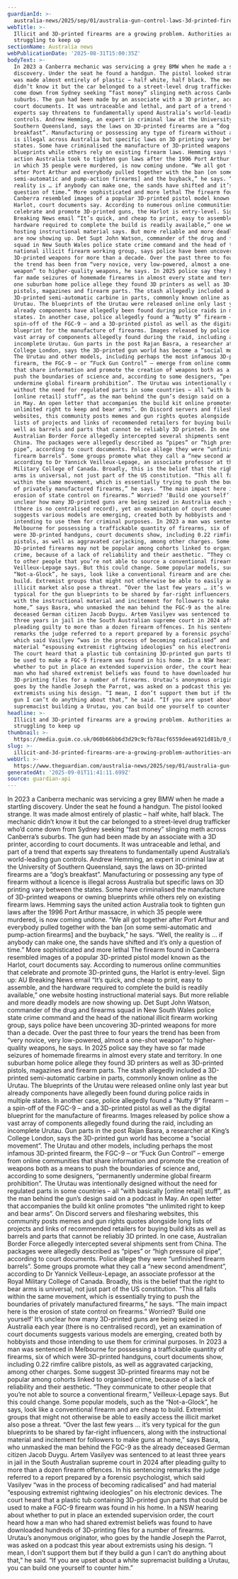 ```yaml
---
guardianId: >-
  australia-news/2025/sep/01/australia-gun-control-laws-3d-printed-firearms-ntwnfb
webTitle: >-
  Illicit and 3D-printed firearms are a growing problem. Authorities are
  struggling to keep up
sectionName: Australia news
webPublicationDate: '2025-08-31T15:00:35Z'
bodyText: >-
  In 2023 a Canberra mechanic was servicing a grey BMW when he made a startling
  discovery. Under the seat he found a handgun. The pistol looked strange. It
  was made almost entirely of plastic – half white, half black. The mechanic
  didn’t know it but the car belonged to a street-level drug trafficker who’d
  come down from Sydney seeking “fast money” slinging meth across Canberra’s
  suburbs. The gun had been made by an associate with a 3D printer, according to
  court documents. It was untraceable and lethal, and part of a trend that
  experts say threatens to fundamentally upend Australia’s world-leading gun
  controls. Andrew Hemming, an expert in criminal law at the University of
  Southern Queensland, says the laws on 3D-printed firearms are a “dog’s
  breakfast”. Manufacturing or possessing any type of firearm without a licence
  is illegal across Australia but specific laws on 3D printing vary between the
  states. Some have criminalised the manufacture of 3D-printed weapons or owning
  blueprints while others rely on existing firearm laws. Hemming says the united
  action Australia took to tighten gun laws after the 1996 Port Arthur massacre,
  in which 35 people were murdered, is now coming undone. “We all got together
  after Port Arthur and everybody pulled together with the ban [on some
  semi-automatic and pump-action firearms] and the buyback,” he says. “Well, the
  reality is … if anybody can make one, the sands have shifted and it’s only a
  question of time.” More sophisticated and more lethal The firearm found in
  Canberra resembled images of a popular 3D-printed pistol model known as the
  Harlot, court documents say. According to numerous online communities that
  celebrate and promote 3D-printed guns, the Harlot is entry-level. Sign up: AU
  Breaking News email “It’s quick, and cheap to print, easy to assemble, and the
  hardware required to complete the build is readily available,” one website
  hosting instructional material says. But more reliable and more deadly models
  are now showing up. Det Supt John Watson, commander of the drug and firearms
  squad in New South Wales police state crime command and the head of the
  national illicit firearm working group, says police have been uncovering
  3D-printed weapons for more than a decade. Over the past three to four years
  the trend has been from “very novice, very low-powered, almost a one-shot
  weapon” to higher-quality weapons, he says. In 2025 police say they have so
  far made seizures of homemade firearms in almost every state and territory. In
  one suburban home police allege they found 3D printers as well as 3D-printed
  pistols, magazines and firearm parts. The stash allegedly included a
  3D-printed semi-automatic carbine in parts, commonly known online as the
  Urutau. The blueprints of the Urutau were released online only last year but
  already components have allegedly been found during police raids in multiple
  states. In another case, police allegedly found a “Nutty 9” firearm – a
  spin-off of the FGC-9 – and a 3D-printed pistol as well as the digital
  blueprint for the manufacture of firearms. Images released by police show a
  vast array of components allegedly found during the raid, including an
  incomplete Urutau. Gun parts in the post Rajan Basra, a researcher at King’s
  College London, says the 3D-printed gun world has become a “social movement”.
  The Urutau and other models, including perhaps the most infamous 3D-printed
  firearm, the FGC-9 – or “Fuck Gun Control” – emerge from online communities
  that share information and promote the creation of weapons both as a means to
  push the boundaries of science and, according to some designers, “permanently
  undermine global firearm prohibition”. The Urutau was intentionally designed
  without the need for regulated parts in some countries – all “with basically
  [online retail] stuff”, as the man behind the gun’s design said on a podcast
  in May. An open letter that accompanies the build kit online promotes “the
  unlimited right to keep and bear arms”. On Discord servers and filesharing
  websites, this community posts memes and gun rights quotes alongside long
  lists of projects and links of recommended retailers for buying build kits as
  well as barrels and parts that cannot be reliably 3D printed. In one case,
  Australian Border Force allegedly intercepted several shipments sent from
  China. The packages were allegedly described as “pipes” or “high pressure oil
  pipe”, according to court documents. Police allege they were “unfinished
  firearm barrels”. Some groups promote what they call a “new second amendment”,
  according to Dr Yannick Veilleux-Lepage, an associate professor at the Royal
  Military College of Canada. Broadly, this is the belief that the right to bear
  arms is universal, not just part of the US constitution. “This all falls
  within the same movement, which is essentially trying to push the boundaries
  of privately manufactured firearms,” he says. “The main impact here is the
  erosion of state control on firearms.” Worried? ‘Build one yourself’ It’s
  unclear how many 3D-printed guns are being seized in Australia each year
  (there is no centralised record), yet an examination of court documents
  suggests various models are emerging, created both by hobbyists and those
  intending to use them for criminal purposes. In 2023 a man was sentenced in
  Melbourne for possessing a traffickable quantity of firearms, six of which
  were 3D-printed handguns, court documents show, including 0.22 rimfire calibre
  pistols, as well as aggravated carjacking, among other charges. Some suggest
  3D-printed firearms may not be popular among cohorts linked to organised
  crime, because of a lack of reliability and their aesthetic. “They communicate
  to other people that you’re not able to source a conventional firearm,”
  Veilleux-Lepage says. But this could change. Some popular models, such as the
  “Not-a-Glock”, he says, look like a conventional firearm and are cheap to
  build. Extremist groups that might not otherwise be able to easily access the
  illicit market also pose a threat. “Over the last few years … it’s very
  typical for the gun blueprints to be shared by far-right influencers, along
  with the instructional material and incitement for followers to make guns at
  home,” says Basra, who unmasked the man behind the FGC-9 as the already
  deceased German citizen Jacob Duygu. Artem Vasilyev was sentenced to at least
  three years in jail in the South Australian supreme court in 2024 after
  pleading guilty to more than a dozen firearm offences. In his sentencing
  remarks the judge referred to a report prepared by a forensic psychologist,
  which said Vasilyev “was in the process of becoming radicalised” and had
  material “espousing extremist rightwing ideologies” on his electronic devices.
  The court heard that a plastic tub containing 3D-printed gun parts that could
  be used to make a FGC-9 firearm was found in his home. In a NSW hearing about
  whether to put in place an extended supervision order, the court heard how a
  man who had shared extremist beliefs was found to have downloaded hundreds of
  3D-printing files for a number of firearms. Urutau’s anonymous originator, who
  goes by the handle Joseph the Parrot, was asked on a podcast this year about
  extremists using his design. “I mean, I don’t support them but if they build a
  gun I can’t do anything about that,” he said. “If you are upset about a white
  supremacist building a Urutau, you can build one yourself to counter him.”
headline: >-
  Illicit and 3D-printed firearms are a growing problem. Authorities are
  struggling to keep up
thumbnail: >-
  https://media.guim.co.uk/060b66bb6d3d29c9cfb78acf6559deea6921d81b/0_0_2953_2362/500.jpg
slug: >-
  illicit-and-3d-printed-firearms-are-a-growing-problem-authorities-are-struggling-to-keep-up
webUrl: >-
  https://www.theguardian.com/australia-news/2025/sep/01/australia-gun-control-laws-3d-printed-firearms-ntwnfb
generatedAt: '2025-09-01T11:41:11.699Z'
source: guardian-api
---
```

In 2023 a Canberra mechanic was servicing a grey BMW when he made a startling discovery. Under the seat he found a handgun. The pistol looked strange. It was made almost entirely of plastic – half white, half black. The mechanic didn’t know it but the car belonged to a street-level drug trafficker who’d come down from Sydney seeking “fast money” slinging meth across Canberra’s suburbs. The gun had been made by an associate with a 3D printer, according to court documents. It was untraceable and lethal, and part of a trend that experts say threatens to fundamentally upend Australia’s world-leading gun controls. Andrew Hemming, an expert in criminal law at the University of Southern Queensland, says the laws on 3D-printed firearms are a “dog’s breakfast”. Manufacturing or possessing any type of firearm without a licence is illegal across Australia but specific laws on 3D printing vary between the states. Some have criminalised the manufacture of 3D-printed weapons or owning blueprints while others rely on existing firearm laws. Hemming says the united action Australia took to tighten gun laws after the 1996 Port Arthur massacre, in which 35 people were murdered, is now coming undone. “We all got together after Port Arthur and everybody pulled together with the ban [on some semi-automatic and pump-action firearms] and the buyback,” he says. “Well, the reality is … if anybody can make one, the sands have shifted and it’s only a question of time.” More sophisticated and more lethal The firearm found in Canberra resembled images of a popular 3D-printed pistol model known as the Harlot, court documents say. According to numerous online communities that celebrate and promote 3D-printed guns, the Harlot is entry-level. Sign up: AU Breaking News email “It’s quick, and cheap to print, easy to assemble, and the hardware required to complete the build is readily available,” one website hosting instructional material says. But more reliable and more deadly models are now showing up. Det Supt John Watson, commander of the drug and firearms squad in New South Wales police state crime command and the head of the national illicit firearm working group, says police have been uncovering 3D-printed weapons for more than a decade. Over the past three to four years the trend has been from “very novice, very low-powered, almost a one-shot weapon” to higher-quality weapons, he says. In 2025 police say they have so far made seizures of homemade firearms in almost every state and territory. In one suburban home police allege they found 3D printers as well as 3D-printed pistols, magazines and firearm parts. The stash allegedly included a 3D-printed semi-automatic carbine in parts, commonly known online as the Urutau. The blueprints of the Urutau were released online only last year but already components have allegedly been found during police raids in multiple states. In another case, police allegedly found a “Nutty 9” firearm – a spin-off of the FGC-9 – and a 3D-printed pistol as well as the digital blueprint for the manufacture of firearms. Images released by police show a vast array of components allegedly found during the raid, including an incomplete Urutau. Gun parts in the post Rajan Basra, a researcher at King’s College London, says the 3D-printed gun world has become a “social movement”. The Urutau and other models, including perhaps the most infamous 3D-printed firearm, the FGC-9 – or “Fuck Gun Control” – emerge from online communities that share information and promote the creation of weapons both as a means to push the boundaries of science and, according to some designers, “permanently undermine global firearm prohibition”. The Urutau was intentionally designed without the need for regulated parts in some countries – all “with basically [online retail] stuff”, as the man behind the gun’s design said on a podcast in May. An open letter that accompanies the build kit online promotes “the unlimited right to keep and bear arms”. On Discord servers and filesharing websites, this community posts memes and gun rights quotes alongside long lists of projects and links of recommended retailers for buying build kits as well as barrels and parts that cannot be reliably 3D printed. In one case, Australian Border Force allegedly intercepted several shipments sent from China. The packages were allegedly described as “pipes” or “high pressure oil pipe”, according to court documents. Police allege they were “unfinished firearm barrels”. Some groups promote what they call a “new second amendment”, according to Dr Yannick Veilleux-Lepage, an associate professor at the Royal Military College of Canada. Broadly, this is the belief that the right to bear arms is universal, not just part of the US constitution. “This all falls within the same movement, which is essentially trying to push the boundaries of privately manufactured firearms,” he says. “The main impact here is the erosion of state control on firearms.” Worried? ‘Build one yourself’ It’s unclear how many 3D-printed guns are being seized in Australia each year (there is no centralised record), yet an examination of court documents suggests various models are emerging, created both by hobbyists and those intending to use them for criminal purposes. In 2023 a man was sentenced in Melbourne for possessing a traffickable quantity of firearms, six of which were 3D-printed handguns, court documents show, including 0.22 rimfire calibre pistols, as well as aggravated carjacking, among other charges. Some suggest 3D-printed firearms may not be popular among cohorts linked to organised crime, because of a lack of reliability and their aesthetic. “They communicate to other people that you’re not able to source a conventional firearm,” Veilleux-Lepage says. But this could change. Some popular models, such as the “Not-a-Glock”, he says, look like a conventional firearm and are cheap to build. Extremist groups that might not otherwise be able to easily access the illicit market also pose a threat. “Over the last few years … it’s very typical for the gun blueprints to be shared by far-right influencers, along with the instructional material and incitement for followers to make guns at home,” says Basra, who unmasked the man behind the FGC-9 as the already deceased German citizen Jacob Duygu. Artem Vasilyev was sentenced to at least three years in jail in the South Australian supreme court in 2024 after pleading guilty to more than a dozen firearm offences. In his sentencing remarks the judge referred to a report prepared by a forensic psychologist, which said Vasilyev “was in the process of becoming radicalised” and had material “espousing extremist rightwing ideologies” on his electronic devices. The court heard that a plastic tub containing 3D-printed gun parts that could be used to make a FGC-9 firearm was found in his home. In a NSW hearing about whether to put in place an extended supervision order, the court heard how a man who had shared extremist beliefs was found to have downloaded hundreds of 3D-printing files for a number of firearms. Urutau’s anonymous originator, who goes by the handle Joseph the Parrot, was asked on a podcast this year about extremists using his design. “I mean, I don’t support them but if they build a gun I can’t do anything about that,” he said. “If you are upset about a white supremacist building a Urutau, you can build one yourself to counter him.”
